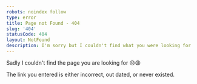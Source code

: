 ```yaml
---
robots: noindex follow
type: error
title: Page not Found - 404
slug: '404'
statusCode: 404
layout: NotFound
description: I'm sorry but I couldn't find what you were looking for
---
```


Sadly I couldn't find the page you are looking for 😢😩

The link you entered is either incorrect, out dated, or never existed.

